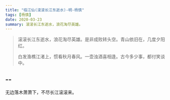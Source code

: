 ```yaml
---
title: "临江仙(滚滚长江东逝水)-明-杨慎"
tags: [杨慎]
date: 2020-03-23
summary: 滚滚长江东逝水，浪花淘尽英雄。
---
```


> 滚滚长江东逝水，浪花淘尽英雄。是非成败转头空。青山依旧在，几度夕阳红。
>
> 白发渔樵江渚上，惯看秋月春风。一壶浊酒喜相逢。古今多少事，都付笑谈中。

## --

无边落木萧萧下，不尽长江滚滚来。
